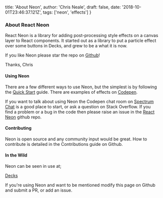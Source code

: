   title: 'About Neon',
  author: 'Chris Neale',
  draft: false,
  date: '2018-10-01T23:46:37.121Z',
  tags: ['neon', 'effects']
}

### About React Neon

React Neon is a library for adding post-processing style effects on a canvas layer to React components. It started out as a library to put a particle effect over some buttons in Decks, and grew to be a what it is now.

If you like Neon please star the repo on [Github](https://github.com/onion2k/react-neon)!

Thanks, Chris

#### Using Neon

There are a few different ways to use Neon, but the simplest is by following the [Quick Start](/quickstart) guide. There are examples of effects on [Codepen](https://codepen.io/).

If you want to talk about using Neon the Codepen chat room on [Spectrum Chat](https://spectrum.chat) is a good place to start, or ask a question on Stack Overflow. If you find a problem or a bug in the code then please raise an issue in the [React Neon](https://github.com/onion2k/react-neon) github repo.

#### Contributing

Neon is open source and any community input would be great. How to contribute is detailed in the Contributions guide on Github.

#### In the Wild

Neon can be seen in use at;

[Decks](https://yt1210.ooer.com/)

If you're using Neon and want to be mentioned modify this page on Github and submit a PR, or add an issue.